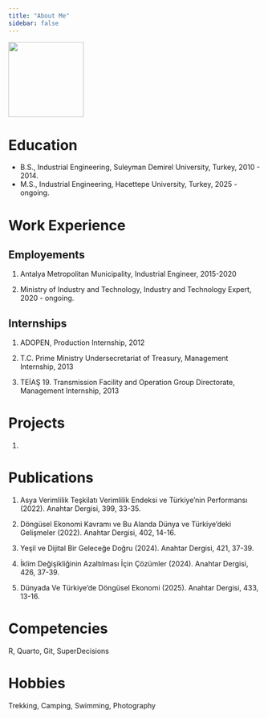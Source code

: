 ```yaml
---
title: "About Me"
sidebar: false 
---
```


![](images/gamzephoto.jpeg){fig-align="center" width="150"}

# Education

-   B.S., Industrial Engineering, Suleyman Demirel University, Turkey, 2010 - 2014.
-   M.S., Industrial Engineering, Hacettepe University, Turkey, 2025 - ongoing.

# Work Experience

## Employements

1.  Antalya Metropolitan Municipality, Industrial Engineer, 2015-2020

2.  Ministry of Industry and Technology, Industry and Technology Expert, 2020 - ongoing.

## Internships

1.  ADOPEN, Production Internship, 2012

2.  T.C. Prime Ministry Undersecretariat of Treasury, Management Internship, 2013

3.  TEİAŞ 19. Transmission Facility and Operation Group Directorate, Management Internship, 2013

# Projects

1.  

# Publications

1.  Asya Verimlilik Teşkilatı Verimlilik Endeksi ve Türkiye’nin Performansı (2022). Anahtar Dergisi, 399, 33-35.

2.  Döngüsel Ekonomi Kavramı ve Bu Alanda Dünya ve Türkiye’deki Gelişmeler (2022). Anahtar Dergisi, 402, 14-16.

3.  Yeşil ve Dijital Bir Geleceğe Doğru (2024). Anahtar Dergisi, 421, 37-39.

4.  İklim Değişikliğinin Azaltılması İçin Çözümler (2024). Anahtar Dergisi, 426, 37-39.

5.  Dünyada Ve Türkiye’de Döngüsel Ekonomi (2025). Anahtar Dergisi, 433, 13-16.

# Competencies

R, Quarto, Git, SuperDecisions

# Hobbies

Trekking, Camping, Swimming, Photography
